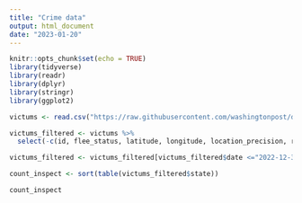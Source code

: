 ---
title: "Crime data"
output: html_document
date: "2023-01-20"
---

```{r setup, include=FALSE}
knitr::opts_chunk$set(echo = TRUE)
library(tidyverse)
library(readr)
library(dplyr)
library(stringr)
library(ggplot2)
```



```{r victums, include=FALSE}
victums <- read.csv("https://raw.githubusercontent.com/washingtonpost/data-police-shootings/master/v2/fatal-police-shootings-data.csv")

```


```{r}
victums_filtered <- victums %>% 
  select(-c(id, flee_status, latitude, longitude, location_precision, race_source, agency_ids))

victums_filtered <- victums_filtered[victums_filtered$date <="2022-12-31", ]

```



```{r}
count_inspect <- sort(table(victums_filtered$state))

count_inspect
```


